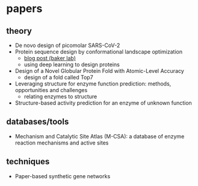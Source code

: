 # papers

## theory
- <Link to="./de-novo-design-of-picomolar">De novo design of picomolar SARS-CoV-2</Link>
- Protein sequence design by conformational landscape optimization
    - [blog post (baker lab)](https://www.bakerlab.org/index.php/2021/03/15/deep-learning-approach-protein-design/)
    - using deep learning to design proteins
- Design of a Novel Globular Protein Fold with Atomic-Level Accuracy
    - design of a fold called Top7
- Leveraging structure for enzyme function prediction: methods, opportunities and challenges
    - relating enzymes to structure
- Structure-based activity prediction for an enzyme of unknown function

## databases/tools
- Mechanism and Catalytic Site Atlas (M-CSA): a database of enzyme reaction mechanisms and active sites

## techniques
- Paper-based synthetic gene networks